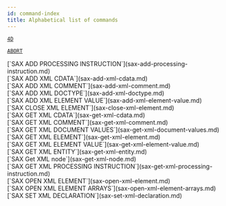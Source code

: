```yaml
---
id: command-index
title: Alphabetical list of commands
---
```




<Tabs>

<TabItem value="4D">

[`4D`](4d.md)

</TabItem>
<TabItem value="A">

[`ABORT`](abort.md)

</TabItem>

<TabItem value="B">



</TabItem>

<TabItem value="C">


</TabItem>
<TabItem value="D">


</TabItem>
<TabItem value="E">


</TabItem>
<TabItem value="F">


</TabItem>
<TabItem value="G">


</TabItem>
<TabItem value="H">


</TabItem>
<TabItem value="I">


</TabItem>
<TabItem value="J">


</TabItem>
<TabItem value="K">


</TabItem>
<TabItem value="L">


</TabItem>
<TabItem value="M">


</TabItem>
<TabItem value="N">


</TabItem>
<TabItem value="O">


</TabItem>
<TabItem value="P">


</TabItem>
<TabItem value="Q">


</TabItem>
<TabItem value="R">


</TabItem>

<TabItem value="S">
[`SAX ADD PROCESSING INSTRUCTION`](sax-add-processing-instruction.md)<br/>
[`SAX ADD XML CDATA`](sax-add-xml-cdata.md)<br/>
[`SAX ADD XML COMMENT`](sax-add-xml-comment.md)<br/>
[`SAX ADD XML DOCTYPE`](sax-add-xml-doctype.md)<br/>
[`SAX ADD XML ELEMENT VALUE`](sax-add-xml-element-value.md)<br/>
[`SAX CLOSE XML ELEMENT`](sax-close-xml-element.md)<br/>
[`SAX GET XML CDATA`](sax-get-xml-cdata.md)<br/>
[`SAX GET XML COMMENT`](sax-get-xml-comment.md)<br/>
[`SAX GET XML DOCUMENT VALUES`](sax-get-xml-document-values.md)<br/>
[`SAX GET XML ELEMENT`](sax-get-xml-element.md)<br/>
[`SAX GET XML ELEMENT VALUE`](sax-get-xml-element-value.md)<br/>
[`SAX GET XML ENTITY`](sax-get-xml-entity.md)<br/>
[`SAX Get XML node`](sax-get-xml-node.md)<br/>
[`SAX GET XML PROCESSING INSTRUCTION`](sax-get-xml-processing-instruction.md)<br/>
[`SAX OPEN XML ELEMENT`](sax-open-xml-element.md)<br/>
[`SAX OPEN XML ELEMENT ARRAYS`](sax-open-xml-element-arrays.md)<br/>
[`SAX SET XML DECLARATION`](sax-set-xml-declaration.md)


</TabItem>
<TabItem value="T">


</TabItem>
<TabItem value="U">


</TabItem>
<TabItem value="V">


</TabItem>
<TabItem value="W">


</TabItem>

<TabItem value="X">

</TabItem>
<TabItem value="Y">


</TabItem>
<TabItem value="Z">


</TabItem>

</Tabs>
